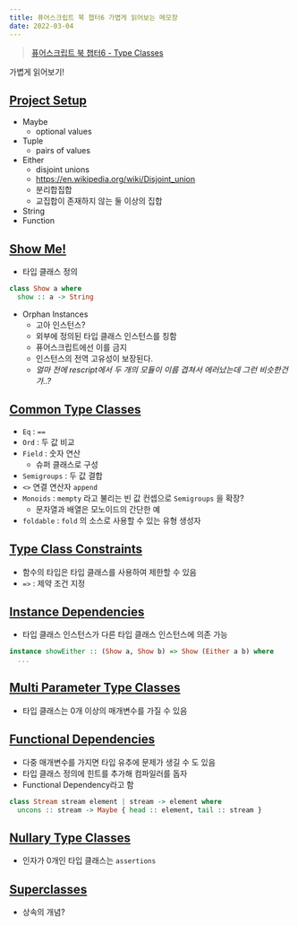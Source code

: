 ```yaml
---
title: 퓨어스크립트 북 챕터6 가볍게 읽어보는 메모장
date: 2022-03-04
---
```


> [퓨어스크립트 북 챕터6 - Type Classes](https://book.purescript.org/chapter6.html)

가볍게 읽어보기!

## [Project Setup](https://book.purescript.org/chapter6.html#project-setup)

- Maybe
    - optional values
- Tuple
    - pairs of values
- Either
    - disjoint unions
    - https://en.wikipedia.org/wiki/Disjoint_union
    - 분리합집합
    - 교집합이 존재하지 않는 둘 이상의 집합
- String
- Function

## [Show Me!](https://book.purescript.org/chapter6.html#show-me)

- 타입 클래스 정의

```purescript
class Show a where
  show :: a -> String
```

- Orphan Instances
    - 고아 인스턴스?
    - 외부에 정의된 타입 클래스 인스턴스를 칭함
    - 퓨어스크립트에선 이를 금지
    - 인스턴스의 전역 고유성이 보장된다.
    - *얼마 전에 rescript에서  두 개의 모듈이 이름 겹쳐서 에러났는데 그런 비슷한건가..?*

## [Common Type Classes](https://book.purescript.org/chapter6.html#common-type-classes)

- `Eq` : `==`
- `Ord` : 두 값 비교
- `Field` : 숫자 연산
    - 슈퍼 클래스로 구성
- `Semigroups` : 두 값 결합
- `<>` 연결 연산자 `append`
- `Monoids` :  `mempty` 라고 불리는 빈 값 컨셉으로 `Semigroups` 을 확장?
    - 문자열과 배열은 모노이드의 간단한 예
- `foldable` :  `fold` 의 소스로 사용할 수 있는 유형 생성자

## [Type Class Constraints](https://book.purescript.org/chapter6.html#type-class-constraints)

- 함수의 타입은 타입 클래스를 사용하여 제한할 수 있음
- `=>` : 제약 조건 지정

## [Instance Dependencies](https://book.purescript.org/chapter6.html#instance-dependencies)

- 타입 클래스 인스턴스가 다른 타입 클래스 인스턴스에 의존 가능

```purescript
instance showEither :: (Show a, Show b) => Show (Either a b) where
  ...
```

## [Multi Parameter Type Classes](https://book.purescript.org/chapter6.html#multi-parameter-type-classes)

- 타입 클래스는 0개 이상의 매개변수를 가질 수 있음


## [Functional Dependencies](https://book.purescript.org/chapter6.html#functional-dependencies)

- 다중 매개변수를 가지면 타입 유추에 문제가 생길 수 도 있음
- 타입 클래스 정의에 힌트를 추가해 컴파일러를 돕자
- Functional Dependency라고 함

```purescript
class Stream stream element | stream -> element where
  uncons :: stream -> Maybe { head :: element, tail :: stream }
```

## [Nullary Type Classes](https://book.purescript.org/chapter6.html#nullary-type-classes)

- 인자가 0개인 타입 클래스는 `assertions`

## [Superclasses](https://book.purescript.org/chapter6.html#superclasses)

- 상속의 개념?
